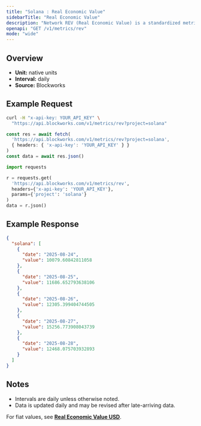 ```yaml
---
title: "Solana : Real Economic Value"
sidebarTitle: "Real Economic Value"
description: "Network REV (Real Economic Value) is a standardized metric that tracks blockchain value accrual generated by user activity. REV consists of both in-protocol transaction fees and out-of-protocol tips that users pay for transaction execution, so it measures the monetary demand to transact onchain."
openapi: "GET /v1/metrics/rev"
mode: "wide"
---
```


## Overview

- **Unit:** native units
- **Interval:** daily
- **Source:** Blockworks

## Example Request

<CodeGroup>

```bash cURL
curl -H "x-api-key: YOUR_API_KEY" \
  "https://api.blockworks.com/v1/metrics/rev?project=solana"
```

```typescript TypeScript
const res = await fetch(
  'https://api.blockworks.com/v1/metrics/rev?project=solana',
  { headers: { 'x-api-key': 'YOUR_API_KEY' } }
)
const data = await res.json()
```

```python Python
import requests

r = requests.get(
  'https://api.blockworks.com/v1/metrics/rev',
  headers={'x-api-key': 'YOUR_API_KEY'},
  params={'project': 'solana'}
)
data = r.json()
```

</CodeGroup>

## Example Response

```json
{
  "solana": [
    {
      "date": "2025-08-24",
      "value": 10079.60842811058
    },
    {
      "date": "2025-08-25",
      "value": 11686.652793638106
    },
    {
      "date": "2025-08-26",
      "value": 12305.399404744505
    },
    {
      "date": "2025-08-27",
      "value": 15256.773908043739
    },
    {
      "date": "2025-08-28",
      "value": 12468.075703932893
    }
  ]
}
```

## Notes
- Intervals are daily unless otherwise noted.
- Data is updated daily and may be revised after late-arriving data.


<Note>For fiat values, see **[Real Economic Value USD](./rev-usd)**.</Note>